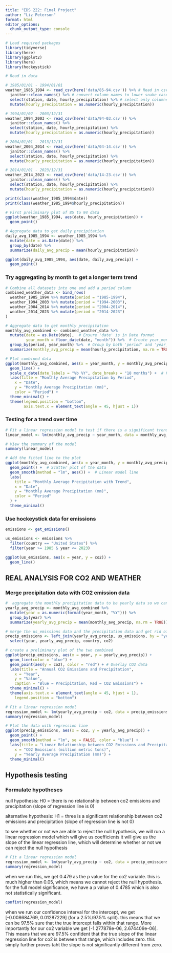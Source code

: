 ```yaml
---
title: "EDS 222: Final Project"
author: "Liz Peterson"
format: html
editor_options: 
  chunk_output_type: console
---
```


```r
# Load required packages
library(tidyverse)
library(here)
library(ggplot2)
library(here)
library(hockeystick)
```


```r
# Read in data

# 1985/01/01 - 1994/01/01
weather_1985_1994 <- read_csv(here('data/85-94.csv')) %>% # Read in csv
  janitor::clean_names() %>% # convert column names to lower snake case
  select(station, date, hourly_precipitation) %>% # select only columns we are interested in
  mutate(hourly_precipitation = as.numeric(hourly_precipitation))
```


```r
# 1994/01/02 - 2003/12/31
weather_1994_2003 <- read_csv(here('data/94-03.csv')) %>%
  janitor::clean_names() %>%
  select(station, date, hourly_precipitation) %>%
  mutate(hourly_precipitation = as.numeric(hourly_precipitation))
```

```r
# 2004/01/01 - 2013/12/31
weather_2004_2014 <- read_csv(here('data/04-14.csv')) %>%
  janitor::clean_names() %>%
  select(station, date, hourly_precipitation) %>%
  mutate(hourly_precipitation = as.numeric(hourly_precipitation))
```

```r
# 2014/01/01 - 2023/12/31
weather_2014_2023 <- read_csv(here('data/14-23.csv')) %>%
  janitor::clean_names() %>%
  select(station, date, hourly_precipitation) %>%
  mutate(hourly_precipitation = as.numeric(hourly_precipitation))
```

```r
print(class(weather_1985_1994$date))
print(class(weather_1985_1994$hourly_precipitation))
```

```r
# First preliminary plot of 85 to 94 data
ggplot(weather_1985_1994, aes(date, hourly_precipitation)) +
  geom_point()
```

```r
# Aggregate data to get daily precipitation
daily_avg_1985_1994 <- weather_1985_1994 %>%
  mutate(date = as.Date(date)) %>%
  group_by(date) %>%
  summarize(daily_avg_precip = mean(hourly_precipitation))
```

```r
ggplot(daily_avg_1985_1994, aes(date, daily_avg_precip)) +
  geom_point()
```


### Try aggregating by month to get a longer term trend
```r
# Combine all datasets into one and add a period column
combined_weather_data <- bind_rows(
  weather_1985_1994 %>% mutate(period = "1985-1994"),
  weather_1994_2003 %>% mutate(period = "1994-2003"),
  weather_2004_2014 %>% mutate(period = "2004-2014"),
  weather_2014_2023 %>% mutate(period = "2014-2023")
)

# Aggregate data to get monthly precipitation
monthly_avg_combined <- combined_weather_data %>%
  mutate(date = as.Date(date),  # Ensure 'date' is in Date format
         year_month = floor_date(date, "month")) %>%  # Create year_month column --> floor_date from lubridate
  group_by(period, year_month) %>%  # Group by both 'period' and 'year_month'
  summarize(monthly_avg_precip = mean(hourly_precipitation, na.rm = TRUE))  # Calculate monthly average
```

```r

# Plot combined data
ggplot(monthly_avg_combined, aes(x = year_month, y = monthly_avg_precip, color = period)) +
  geom_line() +
  scale_x_date(date_labels = "%b %Y", date_breaks = "18 months") +  # Format x-axis labels
  labs(title = "Monthly Average Precipitation by Period",
    x = "Date",
    y = "Monthly Average Precipitation (mm)",
    color = "Period") +
  theme_minimal() +
  theme(legend.position = "bottom",
        axis.text.x = element_text(angle = 45, hjust = 1))

```

### Testing for a trend over time
```r
# Fit a linear regression model to test if there is a significant trend over time
linear_model <- lm(monthly_avg_precip ~ year_month, data = monthly_avg_combined)

# View the summary of the model
summary(linear_model)

```

```r
# Add the fitted line to the plot
ggplot(monthly_avg_combined, aes(x = year_month, y = monthly_avg_precip)) +
  geom_point() +  # Scatter plot of the data
  geom_smooth(method = "lm", aes()) +  # Linear model line
  labs(
    title = "Monthly Average Precipitation with Trend",
    x = "Date",
    y = "Monthly Average Precipitation (mm)",
    color = "Period"
  ) +
  theme_minimal()

```

### Use hockeystick data for emissions
```r
emissions <- get_emissions()
```

```r
us_emissions <- emissions %>%
  filter(country == "United States") %>%
  filter(year >= 1985 & year <= 2023)
```

```r
ggplot(us_emissions, aes(x = year, y = co2)) +
  geom_line()
```

## REAL ANALYSIS FOR CO2 AND WEATHER
### Merge precipitation data with CO2 emission data
```r
#  aggregate the monthly precipitation data to be yearly data so we can merge it with the yearly us emissions data
yearly_avg_precip <- monthly_avg_combined %>%
  mutate(year = as.numeric(format(year_month, "%Y"))) %>%
  group_by(year) %>%
  summarize(yearly_avg_precip = mean(monthly_avg_precip, na.rm = TRUE))
```

```r
# merge the us_emissions data and the precipitation data and get rid of the columns we don't need
precip_emissions <- left_join(yearly_avg_precip, us_emissions, by = "year") %>%
  select(year, yearly_avg_precip, country, co2)
```

```r
# create a preliminary plot of the two combined 
ggplot(precip_emissions, aes(x = year, y = yearly_avg_precip)) +
  geom_line(color = "blue") +
  geom_point(aes(y = co2), color = "red") + # Overlay CO2 data
  labs(title = "Annual CO2 Emissions and Precipitation",
    x = "Year",
    y = "Value",
    caption = "Blue = Precipitation, Red = CO2 Emissions") +
  theme_minimal() +
  theme(axis.text.x = element_text(angle = 45, hjust = 1),
    legend.position = "bottom")
```

```r
# Fit a linear regression model
regression_model <- lm(yearly_avg_precip ~ co2, data = precip_emissions)
summary(regression_model)
```

```r
# Plot the data with regression line
ggplot(precip_emissions, aes(x = co2, y = yearly_avg_precip)) +
  geom_point() +
  geom_smooth(method = "lm", se = FALSE, color = "blue") +
  labs(title = "Linear Relationship between CO2 Emissions and Precipitation",
    x = "CO2 Emissions (million metric tons)",
    y = "Yearly Average Precipitation (mm)") +
  theme_minimal()
``` 


## Hypothesis testing
### Formulate hypotheses
null hypothesis: H0 = there is no relationship between co2 emissions and precipitation (slope of regression line is 0)

alternative hypothesis: H1 = three is a significant relationship between co2 emissions and precipitation (slope of regression line is not 0)

to see whether or not we are able to reject the null hypothesis, we will run a linear regression model which will give us coefficients 
it will give us the slope of the linear regression line, which will determine whether or not we can reject the null hypothesis
```r
# Fit a linear regression model
regression_model <- lm(yearly_avg_precip ~ co2, data = precip_emissions)
summary(regression_model)
```

when we run this, we get 0.479 as the p value for the co2 variable. this is much higher than 0.05, which means we cannot reject the null hypothesis. 
for the full model significance, we have a p value of 0.4785 which is also not statistically significant.

```r
confint(regression_model)
```

when we run our confidence interval for the intercept, we get [-0.008684769, 0.01287229] (for a 2.5%/97.5% split). this means that we can be 97.5% sure that the true intercept falls within that range. More importantly for our co2 variable we get [-1.277878e-06, 2.674409e-06]. This means that we are 97.5% confident that the true slope of the linear regression line for co2 is between that range, which includes zero. this simply further proves taht the slope is not significantly different from zero.




